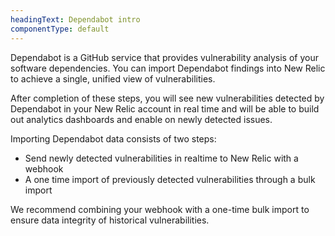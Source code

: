 ```yaml
---
headingText: Dependabot intro
componentType: default
---
```


Dependabot is a GitHub service that provides vulnerability analysis of your software dependencies. You can import Dependabot findings into New Relic to achieve a single, unified view of vulnerabilities.

After completion of these steps, you will see new vulnerabilities detected by Dependabot in your New Relic account in real time and will be able to build out analytics dashboards and enable <InlinePopover type="alerts"/> on newly detected issues.

Importing Dependabot data consists of two steps:

* Send newly detected vulnerabilities in realtime to New Relic with a webhook
* A one time import of previously detected vulnerabilities through a bulk import

We recommend combining your webhook with a one-time bulk import to ensure data integrity of historical vulnerabilities.
